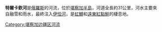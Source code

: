 '''特爾卡欽河'''是[[俄羅斯|俄羅斯]]的河流，位於[[堪察加半島|堪察加半島]]，河道全長約31公里，河水主要來自融雪和雨水，最終注入[[伊恰河|伊恰河]]，是[[虹鱒|虹鱒]]和[[遠東紅點鮭|遠東紅點鮭]]的棲息地。

{{Russia-geo-stub}}

[[Category:堪察加边疆区河流|Category:堪察加边疆区河流]]